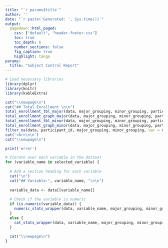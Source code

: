 ```yaml
---
title: "`r params$title`"
author: ''
date: "`r paste('Generated: ', Sys.time())`"
output:
  pagedown::html_paged:
    css: ["default", "header-footer.css"]
    toc: true
    toc_depth: 6
    number_sections: false
    fig_caption: true
    highlight: tango
params:
  title: "Subject Control Report"
---
```


```r
# Load necessary libraries
library(dplyr)
library(knitr)
library(kableExtra)

cat("\\newpage\n")
cat("## Total Enrollment \n\n")
total_enrollment_tbl_major(data, major_grouping, minor_grouping, participant_id)
total_enrollment_graph_major(data, major_grouping, minor_grouping, participant_id)
total_enrollment_tbl_minor(data, major_grouping, minor_grouping, participant_id)
total_enrollment_graph_minor(data, major_grouping, minor_grouping, participant_id)
filter_na(data, participant_id, major_grouping, minor_grouping, var = minor_grouping)
cat('<br>\n\n')
cat("\\newpage\n")

print('error')

# Iterate over each variable in the dataset
for (variable_name in selected_variable) {
  
  # Add a section heading for each variable
  cat("\n") 
  cat("## Variable:", variable_name, "\n\n")
  
  variable_data <- data[[variable_name]]
  
  # Check if the variable is numeric
  if (is.numeric(variable_data)) {
    numeric_stats_wrapper(data, variable_name, major_grouping, minor_grouping, participant_id)
  }
  else {
    cat_stats_wrapper(data, variable_name, major_grouping, minor_grouping, participant_id)
  }
  
  cat("\\newpage\n")
}
```
